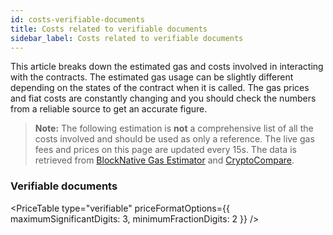 ```yaml
---
id: costs-verifiable-documents
title: Costs related to verifiable documents
sidebar_label: Costs related to verifiable documents
---
```



This article breaks down the estimated gas and costs involved in interacting with the contracts.
The estimated gas usage can be slightly different depending on the states of the contract when it is called. The gas prices and fiat costs are constantly changing and you should check the numbers from a reliable source to get an accurate figure.

>**Note:** The following estimation is **not** a comprehensive list of all the costs involved and should be used as only a reference. The live gas fees and prices on this page are updated every 15s. The data is retrieved from [BlockNative Gas Estimator](https://www.blocknative.com/gas-estimator) and [CryptoCompare](https://www.cryptocompare.com/).


### Verifiable documents

<PriceTable type="verifiable" priceFormatOptions={{ maximumSignificantDigits: 3, minimumFractionDigits: 2 }} />